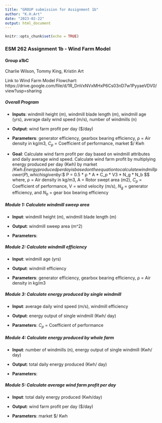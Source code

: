 ```yaml
---
title: "GROUP submission for Assignment 1b"
author: "K.H.Art"
date: "2023-02-22"
output: html_document
---
```


```r
knitr::opts_chunk$set(echo = TRUE)
```

### ESM 262 Assignment 1b - Wind Farm Model 
#### Group a1bC
Charlie Wilson, Tommy King, Kristin Art

Link to Wind Farm Model Flowchart: https://drive.google.com/file/d/1R_DnVxNVxMHxP6Cs03nD7w1PyyaeVDV0/view?usp=sharing 

##### Overall Program
- **Inputs**: windmill height (m), windmill blade length (m), windmill age (yrs), average daily wind speed (m/s), number of windmills (n)

- **Output**: wind farm profit per day ($/day)

- **Parameters**: generator efficiency, gearbox bearing efficiency, ρ = Air density in kg/m3, $C_p$ = Coefficient of performance, market $/ Kwh

- **Goal**: Calculate wind farm profit per day based on windmill attributes and daily average wind speed. Calculate wind farm profit by multiplying energy produced per day (Kwh) by market $/ Kwh. Energy produced per day is based on the equation to calculate windmill power (P), which is given by:
$$
P = 0.5 * ρ * A * C_p * V3 * N_g * N_b 
$$
where, 
ρ = Air density in kg/m3, 
A = Rotor swept area (m2),
$C_p$ = Coefficient of performance,
V = wind velocity (m/s),
$N_g$ = generator efficiency, and
$N_b$ = gear box bearing efficiency

##### Module 1: Calculate windmill sweep area
- **Input**: windmill height (m), windmill blade length (m)

- **Output**: windmill sweep area (m^2)

- **Parameters**:

##### Module 2: Calculate windmill efficiency
- **Input**: windmill age (yrs)

- **Output**: windmill efficiency 

- **Parameters**: generator efficiency, gearbox bearing efficiency, ρ = Air density in kg/m3

##### Module 3: Calculate energy produced by single windmill
- **Input**: average daily wind speed (m/s), windmill efficiency 

- **Output**: energy output of single windmill (Kwh/ day)

- **Parameters**: $C_p$ = Coefficient of performance

##### Module 4: Calculate energy produced by whole farm
- **Input**: number of windmills (n), energy output of single windmill (Kwh/ day)

- **Output**: total daily energy produced (Kwh/ day)

- **Parameters**: 

##### Module 5: Calculate average wind farm profit per day
- **Input**: total daily energy produced (Kwh/day)

- **Output**: wind farm profit per day ($/day)

- **Parameters**: market $/ Kwh
